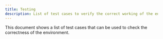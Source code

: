 ```yaml
---
title: Testing
description: List of test cases to verify the correct working of the environment.
---
```


<BuilderTable />

This document shows a list of test cases that can be used to check the correctness of the environment.

<PackageTable />

<ImageComponent />
